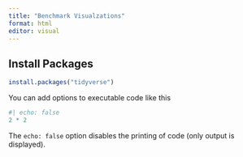 ```yaml
---
title: "Benchmark Visualzations"
format: html
editor: visual
---
```


## Install Packages

```r
install.packages("tidyverse")
```

You can add options to executable code like this

```r
#| echo: false
2 * 2
```

The `echo: false` option disables the printing of code (only output is displayed).
